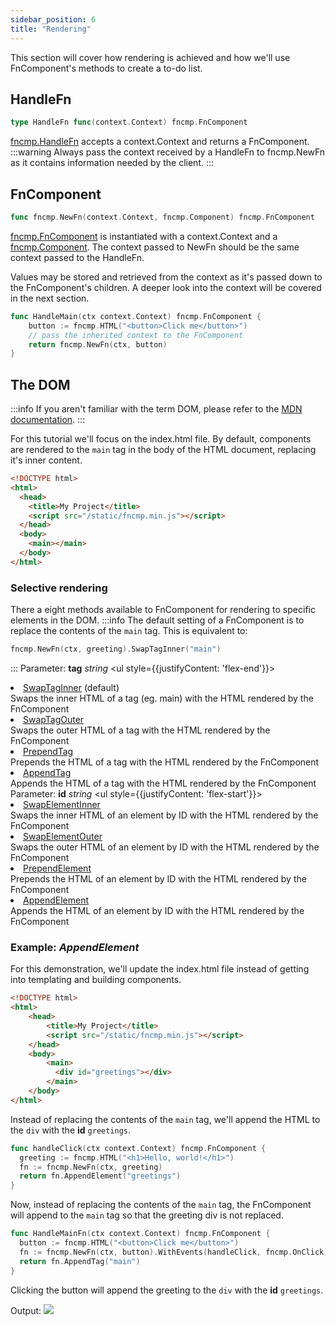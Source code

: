 ```yaml
---
sidebar_position: 6
title: "Rendering"
---
```


This section will cover how rendering is achieved and how we'll use FnComponent's methods to create a to-do list.

## HandleFn
```go title="fncmp.HandleFn function signature"
type HandleFn func(context.Context) fncmp.FnComponent
```
[fncmp.HandleFn](https://pkg.go.dev/github.com/snburman/fncmp#HandleFn) accepts a context.Context and returns a FnComponent.
:::warning
Always pass the context received by a HandleFn to fncmp.NewFn as it contains information needed by the client.
:::


## FnComponent
```go title="fncmp.NewFn function signature"
func fncmp.NewFn(context.Context, fncmp.Component) fncmp.FnComponent
```
[fncmp.FnComponent](https://pkg.go.dev/github.com/snburman/fncmp#FnComponent) is instantiated with a context.Context and a [fncmp.Component](https://pkg.go.dev/github.com/snburman/fncmp#Component). 
The context passed to NewFn should be the same context passed to the HandleFn.

Values may be stored and retrieved from the context as it's passed down to the FnComponent's children. 
A deeper look into the context will be covered in the next section.

```go title="main.go"
func HandleMain(ctx context.Context) fncmp.FnComponent {
    button := fncmp.HTML("<button>Click me</button>")
    // pass the inherited context to the FnComponent
    return fncmp.NewFn(ctx, button)
}
```

## The DOM
:::info 
If you aren't familiar with the term DOM, please refer to the [MDN documentation](https://developer.mozilla.org/en-US/docs/Web/API/Document_Object_Model).
:::

For this tutorial we'll focus on the index.html file.
By default, components are rendered to the <code>main</code> tag in the body of the HTML document, replacing it's inner content.
```html {8} title="static/index.html"
<!DOCTYPE html>
<html>
  <head>
    <title>My Project</title>
    <script src="/static/fncmp.min.js"></script>
  </head>
  <body>
    <main></main>
  </body>
</html>
```

### Selective rendering
There a eight methods available to FnComponent for rendering to specific elements in the DOM.
:::info
The default setting of a FnComponent is to replace the contents of the <code>main</code> tag. This is equivalent to:
```go
fncmp.NewFn(ctx, greeting).SwapTagInner("main")
```
:::
<Tabs>
<TabItem value={0} label="Tag">
Parameter: <b>tag</b> <i>string</i>
    <ul style={{justifyContent: 'flex-end'}}>
        <li>[SwapTagInner](https://pkg.go.dev/github.com/snburman/fncmp#FnComponent.SwapTagInner) (default)</li>
        Swaps the inner HTML of a tag (eg. main) with the HTML rendered by the FnComponent
        <li>[SwapTagOuter](https://pkg.go.dev/github.com/snburman/fncmp#FnComponent.SwapTagOuter)</li>
        Swaps the outer HTML of a tag with the HTML rendered by the FnComponent
        <li>[PrependTag](https://pkg.go.dev/github.com/snburman/fncmp#FnComponent.PrependTag)</li>
        Prepends the HTML of a tag with the HTML rendered by the FnComponent
        <li>[AppendTag](https://pkg.go.dev/github.com/snburman/fncmp#FnComponent.AppendTag)</li>
        Appends the HTML of a tag with the HTML rendered by the FnComponent
    </ul>
</TabItem>
<TabItem value={1} label="Element">
Parameter: <b>id</b> <i>string</i>
    <ul style={{justifyContent: 'flex-start'}}>
        <li>[SwapElementInner](https://pkg.go.dev/github.com/snburman/fncmp#FnComponent.SwapElementInner)</li>
        Swaps the inner HTML of an element by ID with the HTML rendered by the FnComponent
        <li>[SwapElementOuter](https://pkg.go.dev/github.com/snburman/fncmp#FnComponent.SwapElementOuter)</li>
        Swaps the outer HTML of an element by ID with the HTML rendered by the FnComponent
        <li>[PrependElement](https://pkg.go.dev/github.com/snburman/fncmp#FnComponent.PrependElement)</li>
        Prepends the HTML of an element by ID with the HTML rendered by the FnComponent
        <li>[AppendElement](https://pkg.go.dev/github.com/snburman/fncmp#FnComponent.AppendElement)</li>
        Appends the HTML of an element by ID with the HTML rendered by the FnComponent
    </ul>
</TabItem>
</Tabs>

### Example: <i>AppendElement</i>
For this demonstration, we'll update the index.html file instead of getting into templating and building components.
```html {8-10} title="static/index.html"
<!DOCTYPE html>
<html>
    <head>
        <title>My Project</title>
        <script src="/static/fncmp.min.js"></script>
    </head>
    <body>
        <main>
          <div id="greetings"></div>
        </main>
    </body> 
</html>
```

Instead of replacing the contents of the <code>main</code> tag, we'll append the HTML to the <code>div</code> with the <b>id</b> <code>greetings</code>.
```go {4} title="main.go"
func handleClick(ctx context.Context) fncmp.FnComponent {
  greeting := fncmp.HTML("<h1>Hello, world!</h1>")
  fn := fncmp.NewFn(ctx, greeting)
  return fn.AppendElement("greetings")
}
```
Now, instead of replacing the contents of the <code>main</code> tag, the FnComponent will append to the <code>main</code> tag so that the greeting div is not replaced.
```go {4} title="main.go"
func HandleMainFn(ctx context.Context) fncmp.FnComponent {
  button := fncmp.HTML("<button>Click me</button>")
  fn := fncmp.NewFn(ctx, button).WithEvents(handleClick, fncmp.OnClick)
  return fn.AppendTag("main")
}

```
Clicking the button will append the greeting to the <code>div</code> with the <b>id</b> <code>greetings</code>.


Output:
<img src={append_img} />
